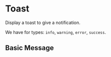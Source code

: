 
<Meta title="components/Toast" />

# Toast

Display a toast to give a notification.

We have for types: `info`, `warning`, `error`, `success`.

## Basic Message

<Preview>
    <Toast type='info' text='This is a info toast!' />
    <Toast type='warning' text='This is a warning toast!' />
    <Toast type='error' text='This is a error toast!' />
    <Toast type='success' text='This is a success toast!' />
</Preview>
